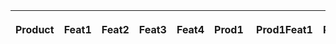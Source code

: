 {|
! Product !! Feat1 !! Feat2 !! Feat3 !! Feat4
| Prod1 || Prod1Feat1 || Prod1Feat2 || rowspan="2" | Prod1Feat3 || rowspan="3" | Prod1Feat4
| Prod2 || colspan="2" rowspan="2" | Prod2Feat1
| Prod3 || Prod3Feat3
|}
